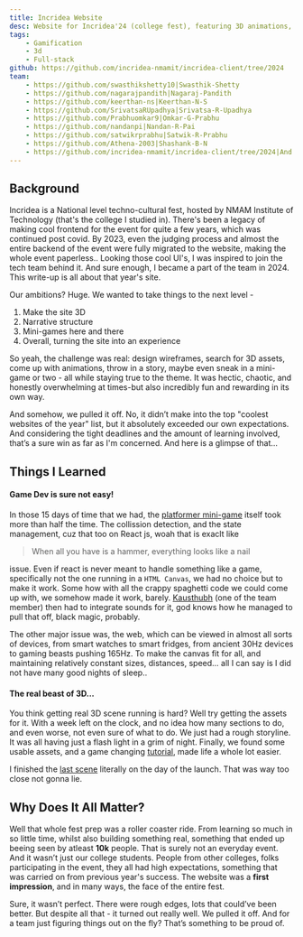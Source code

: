 ```yaml
---
title: Incridea Website
desc: Website for Incridea'24 (college fest), featuring 3D animations, character animations and many more
tags: 
    - Gamification
    - 3d
    - Full-stack
github: https://github.com/incridea-nmamit/incridea-client/tree/2024
team: 
    - https://github.com/swasthikshetty10|Swasthik-Shetty
    - https://github.com/nagarajpandith|Nagaraj-Pandith
    - https://github.com/keerthan-ns|Keerthan-N-S
    - https://github.com/SrivatsaRUpadhya|Srivatsa-R-Upadhya
    - https://github.com/Prabhuomkar9|Omkar-G-Prabhu
    - https://github.com/nandanpi|Nandan-R-Pai
    - https://github.com/satwikrprabhu|Satwik-R-Prabhu
    - https://github.com/Athena-2003|Shashank-B-N
    - https://github.com/incridea-nmamit/incridea-client/tree/2024|And more ↓
---
```



## Background

Incridea is a National level techno-cultural fest, hosted by NMAM Institute of Technology (that's the college I studied in). There's been a legacy of making cool frontend for the event for quite a few years, which was continued post covid. By 2023, even the judging process and almost the entire backend of the event were fully migrated to the website, making the whole event paperless.. Looking those cool UI's, I was inspired to join the tech team behind it. And sure enough, I became a part of the team in 2024. This write-up is all about that year's site.

Our ambitions? Huge. We wanted to take things to the next level - 

1. Make the site 3D
2. Narrative structure
3. Mini-games here and there
4. Overall, turning the site into an experience

So yeah, the challenge was real: design wireframes, search for 3D assets, come up with animations, throw in a story, maybe even sneak in a mini-game or two - all while staying true to the theme. It was hectic, chaotic, and honestly overwhelming at times-but also incredibly fun and rewarding in its own way.

And somehow, we pulled it off. No, it didn’t make into the top "coolest websites of the year" list, but it absolutely exceeded our own expectations. And considering the tight deadlines and the amount of learning involved, that’s a sure win as far as I'm concerned. And here is a glimpse of that...

<Carousel 
  uid="incridea" 
  contents={contents}
/>

## Things I Learned

#### Game Dev is sure not easy!

In those 15 days of time that we had, the [platformer mini-game](#incridea-1) itself took more than half the time. The collission detection, and the state management, cuz that too on React js, woah that is exaclt like

> When all you have is a hammer, everything looks like a nail

issue. Even if react is never meant to handle something like a game, specifically not the one running in a `HTML Canvas`, we had no choice but to make it work. Some how with all the crappy spaghetti code we could come up with, we somehow made it work, barely. [Kausthubh](https://kausthubh.com) (one of the team member) then had to integrate sounds for it, god knows how he managed to pull that off, black magic, probably.

The other major issue was, the web, which can be viewed in almost all sorts of devices, from smart watches to smart fridges, from ancient 30Hz devices to gaming beasts pushing 165Hz. To make the canvas fit for all, and maintaining relatively constant sizes, distances, speed... all I can say is I did not have many good nights of sleep.. 

#### The real beast of 3D...

You think getting real 3D scene running is hard? Well try getting the assets for it. With a week left on the clock, and no idea how many sections to do, and even worse, not even sure of what to do. We just had a rough storyline. It was all having just a flash light in a grim of night. Finally, we found some usable assets, and a game changing [tutorial](https://tympanus.net/codrops/2023/02/14/animate-a-camera-fly-through-on-scroll-using-theatre-js-and-react-three-fiber/), made life a whole lot easier.

I finished the [last scene](#incridea-5) literally on the day of the launch. That was way too close not gonna lie.

## Why Does It All Matter?

Well that whole fest prep was a roller coaster ride. From learning so much in so little time, whilst also building something real, something that ended up beeing seen by atleast **10k** people. That is surely not an everyday event. And it wasn’t just our college students. People from other colleges, folks participating in the event, they all had high expectations, something that was carried on from previous year's success. The website was a **first impression**, and in many ways, the face of the entire fest.

Sure, it wasn’t perfect. There were rough edges, lots that could’ve been better. But despite all that - it turned out really well. We pulled it off. And for a team just figuring things out on the fly? That’s something to be proud of.

